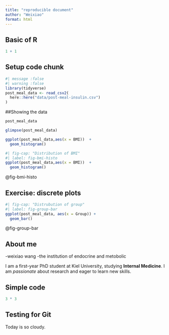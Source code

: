 ```yaml
---
title: "reproducible document"
author: "Weixiao"
format: html
---
```


## Basic of R

```r
1 + 1
```

## Setup code chunk



```r
#| message :false
#| warning :false
library(tidyverse)
post_meal_data <- read_csv2(
  here::here("data/post-meal-insulin.csv")
)
```


##Showing the data

```r
post_meal_data

```


```r
glimpse(post_meal_data)
```


```r
ggplot(post_meal_data,aes(x = BMI))  +
  geom_histogram()

```


```r
#| fig-cap: "Distribution of BMI"
#| label: fig-bmi-histo
ggplot(post_meal_data,aes(x = BMI))  +
  geom_histogram()
```

@fig-bmi-histo


## Exercise: discrete plots

```r
#| fig-cap: "Distrubution of group"
#| label: fig-group-bar
ggplot(post_meal_data, aes(x = Group)) +
  geom_bar()

```

@fig-group-bar



## About me

-weixiao wang
-the institution of endocrine and metobolic 

I am a first-year PhD student at Kiel University, studying **Internal Medicine**. I am *passionate* about research and eager to learn new skills.

## Simple code
```r
3 * 3
```


## Testing for Git
Today is so cloudy.
